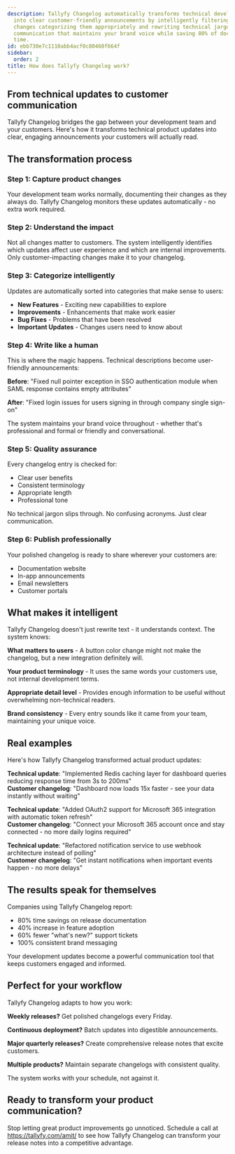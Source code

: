 ```yaml
---
description: Tallyfy Changelog automatically transforms technical development updates
  into clear customer-friendly announcements by intelligently filtering user-impacting
  changes categorizing them appropriately and rewriting technical jargon into engaging
  communication that maintains your brand voice while saving 80% of documentation
  time.
id: ebb730e7c1110abb4acf0c80460f664f
sidebar:
  order: 2
title: How does Tallyfy Changelog work?
---
```


## From technical updates to customer communication

Tallyfy Changelog bridges the gap between your development team and your customers. Here's how it transforms technical product updates into clear, engaging announcements your customers will actually read.

## The transformation process

### Step 1: Capture product changes

Your development team works normally, documenting their changes as they always do. Tallyfy Changelog monitors these updates automatically - no extra work required.

### Step 2: Understand the impact

Not all changes matter to customers. The system intelligently identifies which updates affect user experience and which are internal improvements. Only customer-impacting changes make it to your changelog.

### Step 3: Categorize intelligently

Updates are automatically sorted into categories that make sense to users:
- **New Features** - Exciting new capabilities to explore
- **Improvements** - Enhancements that make work easier
- **Bug Fixes** - Problems that have been resolved
- **Important Updates** - Changes users need to know about

### Step 4: Write like a human

This is where the magic happens. Technical descriptions become user-friendly announcements:

**Before**: "Fixed null pointer exception in SSO authentication module when SAML response contains empty attributes"

**After**: "Fixed login issues for users signing in through company single sign-on"

The system maintains your brand voice throughout - whether that's professional and formal or friendly and conversational.

### Step 5: Quality assurance

Every changelog entry is checked for:
- Clear user benefits
- Consistent terminology
- Appropriate length
- Professional tone

No technical jargon slips through. No confusing acronyms. Just clear communication.

### Step 6: Publish professionally

Your polished changelog is ready to share wherever your customers are:
- Documentation website
- In-app announcements  
- Email newsletters
- Customer portals

## What makes it intelligent

Tallyfy Changelog doesn't just rewrite text - it understands context. The system knows:

**What matters to users** - A button color change might not make the changelog, but a new integration definitely will.

**Your product terminology** - It uses the same words your customers use, not internal development terms.

**Appropriate detail level** - Provides enough information to be useful without overwhelming non-technical readers.

**Brand consistency** - Every entry sounds like it came from your team, maintaining your unique voice.

## Real examples

Here's how Tallyfy Changelog transformed actual product updates:

**Technical update**: "Implemented Redis caching layer for dashboard queries reducing response time from 3s to 200ms"  
**Customer changelog**: "Dashboard now loads 15x faster - see your data instantly without waiting"

**Technical update**: "Added OAuth2 support for Microsoft 365 integration with automatic token refresh"  
**Customer changelog**: "Connect your Microsoft 365 account once and stay connected - no more daily logins required"

**Technical update**: "Refactored notification service to use webhook architecture instead of polling"  
**Customer changelog**: "Get instant notifications when important events happen - no more delays"

## The results speak for themselves

Companies using Tallyfy Changelog report:
- 80% time savings on release documentation
- 40% increase in feature adoption
- 60% fewer "what's new?" support tickets
- 100% consistent brand messaging

Your development updates become a powerful communication tool that keeps customers engaged and informed.

## Perfect for your workflow

Tallyfy Changelog adapts to how you work:

**Weekly releases?** Get polished changelogs every Friday.

**Continuous deployment?** Batch updates into digestible announcements.

**Major quarterly releases?** Create comprehensive release notes that excite customers.

**Multiple products?** Maintain separate changelogs with consistent quality.

The system works with your schedule, not against it.

## Ready to transform your product communication?

Stop letting great product improvements go unnoticed. Schedule a call at https://tallyfy.com/amit/ to see how Tallyfy Changelog can transform your release notes into a competitive advantage.